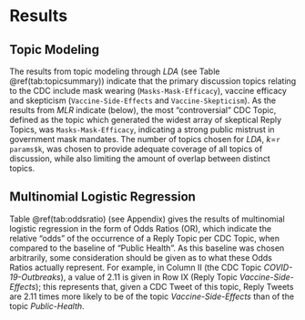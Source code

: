 
# Results

## Topic Modeling

The results from topic modeling through *LDA* (see Table \@ref(tab:topicsummary)) indicate that the primary discussion topics relating to the CDC include mask wearing (`Masks-Mask-Efficacy`), vaccine efficacy and skepticism (`Vaccine-Side-Effects` and `Vaccine-Skepticism`). As the results from *MLR* indicate (below), the most "controversial" CDC Topic, defined as the topic which generated the widest array of skeptical Reply Topics, was `Masks-Mask-Efficacy`, indicating a strong public mistrust in government mask mandates. The number of topics chosen for *LDA*, $k =$`r params$k`, was chosen to provide adequate coverage of all topics of discussion, while also limiting the amount of overlap between distinct topics.


<!-- Change above section for publication; use separate LDA model for CDC and Reply Tweets. -->

## Multinomial Logistic Regression

Table \@ref(tab:oddsratio) (see Appendix) gives the results of multinomial logistic regression in the form of Odds Ratios ($\text{OR}$), which indicate the relative "odds" of the occurrence of a Reply Topic per CDC Topic, when compared to the baseline of "Public Health". As this baseline was chosen arbitrarily, some consideration should be given as to what these Odds Ratios actually represent. For example, in Column II (the CDC Topic *COVID-19-Outbreaks*), a value of $2.11$ is given in Row IX (Reply Topic *Vaccine-Side-Effects*); this represents that, given a CDC Tweet of this topic, Reply Tweets are $2.11$ times more likely to be of the topic *Vaccine-Side-Effects* than of the topic *Public-Health*.


